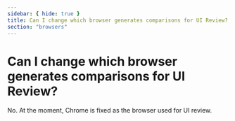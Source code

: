 ```yaml
---
sidebar: { hide: true }
title: Can I change which browser generates comparisons for UI Review?
section: "browsers"
---
```


# Can I change which browser generates comparisons for UI Review?

No. At the moment, Chrome is fixed as the browser used for UI review.
